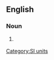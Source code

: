 ==English==

===Noun===
{{en-noun}}

# {{US}} {{alternative spelling of|[[attometre]]}}

<!--Put translations, etc, at "attometre"-->

[[Category:SI units]]